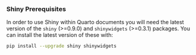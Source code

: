 
::: {.callout-note}
### Shiny Prerequisites

In order to use Shiny within Quarto documents you will need the latest version of the `shiny` (>=0.9.0) and `shinywidgets` (>=0.3.1) packages. You can install the latest version of these with:

```.bash
pip install --upgrade shiny shinywidgets
```
:::
